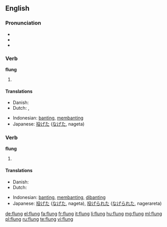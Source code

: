 ==English==

===Pronunciation===
* {{IPA|/ˈflʌɳ/}}
* {{audio|en-us-flung.ogg|Audio (US)}}
* {{rhymes|ʌŋ}}

===Verb===
'''flung'''

# {{en-simple past of|fling}}

====Translations====
{{trans-top|past tense of ''to fling''}}
* Danish: {{t|da|kastede}}
* Dutch: {{t+|nl|smeet}}, {{t+|nl|smeten}}
{{trans-mid}}
* Indonesian: [[banting]], [[banting|membanting]]
* Japanese: [[投げた]] ([[なげた]], nageta)
{{trans-bottom}}

===Verb===
'''flung'''

# {{past participle of|fling|lang=en}}

====Translations====
{{trans-top|past participle of ''to fling''}}
* Danish: {{t|da|kastet}}
* Dutch: {{t+|nl|gesmeten}}
{{trans-mid}}
* Indonesian: [[banting]], [[banting|membanting]], [[banting|dibanting]]
* Japanese: [[投げた]] ([[なげた]], nageta), [[投げられた]] ([[なげられた]], nagerareta)
{{trans-bottom}}

[[de:flung]]
[[el:flung]]
[[fa:flung]]
[[fr:flung]]
[[it:flung]]
[[li:flung]]
[[hu:flung]]
[[mg:flung]]
[[ml:flung]]
[[pl:flung]]
[[ru:flung]]
[[te:flung]]
[[vi:flung]]